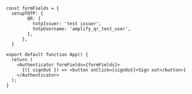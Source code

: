 ```tsx{3-9, 17}

const formFields = {
  setupTOTP: {
        QR: {
          totpIssuer: 'test issuer',
          totpUsername: 'amplify_qr_test_user',
        },
      },
  }

export default function App() {
  return (
    <Authenticator formFields={formFields}>
      {({ signOut }) => <button onClick={signOut}>Sign out</button>}
    </Authenticator>
  );
}
```
